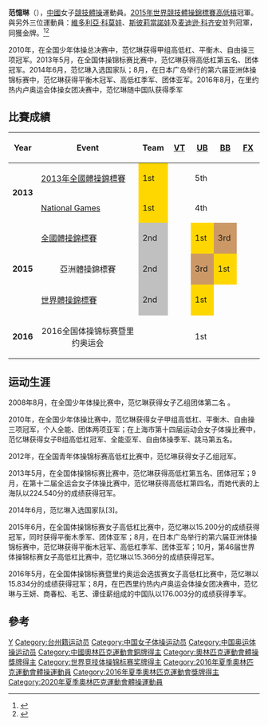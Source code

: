 {{roughtranslation|time=2015-11-04T00:05:16+00:00}}
{{Infobox gymnast
| name = Fan Yilin
| gender = f
| image = File:Fan Yilin Rio 2016.jpg
| image_size = 
| alt = 
| caption = 
| fullname = 
| altname = 
| nickname = 
| country = {{CHN}}
| regionsrepresented = 
| formercountry = 
| birth_date = {{birth date and age|1999|11|11}}
| birth_place =Shanghai, China 
| death_date = 
| death_place = 
| hometown =Shanghai, China 
| residence = 
| training = 
| height =  <!-- "X cm", "X m"  or "X ft Y in" plus optional reference (conversions are automatic) -->
| weight =  <!-- "X kg", "X lb" or "X st Y lb" plus optional reference (conversions are automatic) -->
| discipline = 女子[[競技體操|競技體操]]
| level = Senior International Elite
| natlteam = [[China_women's_national_gymnastics_team|2014-present]] 
| club = 
| gym = 
| collegeteam = 
| headcoach = 王群策 (Wang Qunce)、徐惊雷 (Xu Jinglei)
| assistcoach = 
| formercoach = 
| choreographer = 周捷 (Zhou Jie)

| music = 
| eponymousskills = 
| retired = 
| worldranking = 
| show-medals = yes
| medaltemplates = <!-- see [[Template:MedalRelatedTemplates|Template:MedalRelatedTemplates]] -->
{{MedalCountry|{{CHN}}}}
{{MedalCompetition|[[奧林匹克運動會|奧林匹克運動會]]}}
{{MedalBronze| [[2016年夏季奧林匹克運動會|2016年 里約熱內盧]] |[[2016年夏季奧林匹克運動會體操女子團體比賽|女子團體]]}}
{{MedalCompetition|[[世界競技體操錦標賽|世界競技體操錦標賽]]}}
{{MedalGold|[[2017年世界競技體操錦標賽|2017 蒙特利尔]]|高低槓}}
{{MedalGold|[[2015年世界競技體操錦標賽|2015 格拉斯哥]]|高低槓}}
{{MedalSilver|[[2015年世界競技體操錦標賽|2015 格拉斯哥]]|團體}}
{{MedalCompetition|[[亞洲體操錦標賽|亞洲體操錦標賽]]}}
{{MedalGold|[[2015_亞洲體操錦標賽|2015 廣島]]|平衡木}}
{{MedalSilver|[[2015_Asian_Artistic_Gymnastics_Championships|2015 廣島]]|團體}}
{{MedalBronze|[[2015_Asian_Artistic_Gymnastics_Championships|2015 廣島]]|高低槓}}
}}
'''范憶琳'''（{{bd|1999年|11月11日|}}），[[中國|中國]]女子[[競技體操|競技體操]]運動員。[[2015年世界競技體操錦標賽|2015年世界競技體操錦標賽]][[高低槓|高低槓]]冠軍。與另外三位運動員：[[維多利亞·科莫娃|維多利亞·科莫娃]]、[[达莉亚·斯皮里多诺娃|斯彼莉當諾娃]]及[[麦迪逊·科齐安|麦迪逊·科齐安]]並列冠軍，同獲金牌。<ref>{{cite web|title=46th World Artistic Gymnastics Championships Womens Entry List By NOC|url=http://www.gymnasticsresults.com/worlds/2015/wag/entriesbynoc.pdf|website=Gymnastics Results|publisher=FIG|accessdate=31 October 2015|format=PDF|date=18 October 2015|archive-url=https://web.archive.org/web/20160303170819/http://www.gymnasticsresults.com/worlds/2015/wag/entriesbynoc.pdf|archive-date=2016-03-03|dead-url=yes}}</ref><ref name=":0">{{cite web|last1=Zaccardi|first1=Nick|title=Four-way tie for gold medal(s) at World Gymnastics Championships|url=http://olympics.nbcsports.com/2015/10/31/four-way-tie-gymnastics-world-championships-uneven-bars-simone-biles/|website=NBC Sports|accessdate=31 October 2015|date=31 October 2015}}</ref>

2010年，在全国少年体操总决赛中，范忆琳获得甲组高低杠、平衡木、自由操三项冠军。2013年5月，在全国体操锦标赛比赛中，范忆琳获得高低杠第五名、团体冠军。2014年6月，范忆琳入选国家队；8月，在日本广岛举行的第六届亚洲体操锦标赛中，范忆琳获得平衡木冠军、高低杠季军、团体亚军。2016年8月，在里约热内卢奥运会体操女团决赛中，范忆琳随中国队获得季军

== 比賽成績==
{| border="1" cellpadding="1" cellspacing="2" style="border-collapse: collapse; text-align:center; font-size: 95%;"
! align="center" |Year
! align="center" |Event
! style="width:30px;" |Team
! style="width:30px;" |[[Gymnastics_vault|VT]]
! style="width:30px;" |[[Gymnastics_uneven_bars|UB]]
! style="width:30px;" |[[Gymnastics_balance_beam|BB]]
! style="width:30px;" |[[Gymnastics_floor|FX]]
|-
| rowspan="2" |'''2013'''
| align="left" |[[2013_Chinese_Artistic_Gymnastics_Championships|2013年全國體操錦標賽]] 
| style="background: gold;" |1st
|
|5th
|
|
|-
| align="left" |[[Gymnastics_at_the_12th_National_Games_of_the_People's_Republic_of_China|National Games]]
| style="background: gold;" |1st
|
|4th
|
|
|-
| rowspan="3" |'''2015'''
| align="left" |[[全國體操錦標賽|全國體操錦標賽]] 
| style="background: silver;" |2nd
|
| style="background: gold;" |1st
| style="background:#c96;" |3rd
|
|-
|亞洲體操錦標賽
| style="background: silver;" |2nd
|
| style="background:#c96;" |3rd
| style="background: gold;" |1st
|
|- bgcolor="#CCCCFF"
| align="left" |[[2015年世界競技體操錦標賽|世界體操錦標賽]]
| style="background:silver;" |2nd 
|
| style="background: gold" |1st 
|
|
|-
|'''2016'''
|2016全国体操锦标赛暨里约奥运会
|
|
|1st
|
|
|}

== 运动生涯 ==
2008年8月，在全国少年体操比赛中，范忆琳获得女子乙组团体第二名 。

2010年，在全国少年体操比赛中，范忆琳获得女子甲组高低杠、平衡木、自由操三项冠军，个人全能、团体两项亚军；在上海市第十四届运动会女子体操比赛中，范忆琳获得女子B组高低杠冠军、全能亚军、自由体操季军、跳马第五名。

2012年，在全国青年体操锦标赛高低杠比赛中，范忆琳获得女子乙组冠军。

2013年5月，在全国体操锦标赛比赛中，范忆琳获得高低杠第五名、团体冠军；9月，在第十二届全运会女子体操比赛中，范忆琳获得高低杠第四名，而她代表的上海队以224.540分的成绩获得冠军。

2014年6月，范忆琳入选国家队[3]。

2015年6月，在全国体操锦标赛女子高低杠比赛中，范忆琳以15.200分的成绩获得冠军，同时获得平衡木季军、团体亚军；8月，在日本广岛举行的第六届亚洲体操锦标赛中，范忆琳获得平衡木冠军、高低杠季军、团体亚军；10月，第46届世界体操锦标赛女子高低杠比赛中，范忆琳以15.366分的成绩获得冠军。

2016年5月，在全国体操锦标赛暨里约奥运会选拔赛女子高低杠比赛中，范忆琳以15.834分的成绩获得冠军；8月，在巴西里约热内卢奥运会体操女团决赛中，范忆琳与王妍、商春松、毛艺、谭佳薪组成的中国队以176.003分的成绩获得季军。

== 參考==
{{Reflist}}
{{世界體操錦標賽女子高低槓冠軍}}

{{DEFAULTSORT:Fan, Yilin}}
[[Category:范姓|Y]]
[[Category:台州籍运动员|Category:台州籍运动员]]
[[Category:中国女子体操运动员|Category:中国女子体操运动员]]
[[Category:中国奥运体操运动员|Category:中国奥运体操运动员]]
[[Category:中國奧林匹克運動會銅牌得主|Category:中國奧林匹克運動會銅牌得主]]
[[Category:奧林匹克運動會體操獎牌得主|Category:奧林匹克運動會體操獎牌得主]]
[[Category:世界竞技体操锦标赛奖牌得主|Category:世界竞技体操锦标赛奖牌得主]]
[[Category:2016年夏季奧林匹克運動會體操運動員|Category:2016年夏季奧林匹克運動會體操運動員]]
[[Category:2016年夏季奧林匹克運動會獎牌得主|Category:2016年夏季奧林匹克運動會獎牌得主]]
[[Category:2020年夏季奧林匹克運動會體操運動員|Category:2020年夏季奧林匹克運動會體操運動員]]